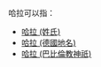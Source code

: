 哈拉可以指：
* [[哈拉_(姓氏)|哈拉 (姓氏)]]
* [[哈拉_(德國地名)|哈拉 (德國地名)]]
*[[哈拉_(巴比倫教神祇)|哈拉 (巴比倫教神祇)]]
{{消歧义|H哈|Cat=二字消歧义}}
